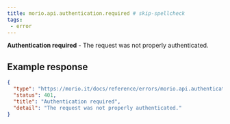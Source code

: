 ```yaml
---
title: morio.api.authentication.required # skip-spellcheck
tags:
 - error
---
```



<!-- MORIO_AUTO_GENERATED_CONTENT_STARTS - Manual changes made below will be overwritten skip-spellcheck -->
__Authentication required__ - The request was not properly authenticated.
<!-- MORIO_AUTO_GENERATED_CONTENT_ENDS - Manual changes made above will be overwritten skip-spellcheck -->


<!-- MORIO_AUTO_GENERATED_CONTENT_STARTS - Manual changes made below will be overwritten skip-spellcheck -->
## Example response

```json
{
  "type": "https://morio.it/docs/reference/errors/morio.api.authentication.required",
  "status": 401,
  "title": "Authentication required",
  "detail": "The request was not properly authenticated."
}
```
<!-- MORIO_AUTO_GENERATED_CONTENT_ENDS - Manual changes made above will be overwritten skip-spellcheck -->
